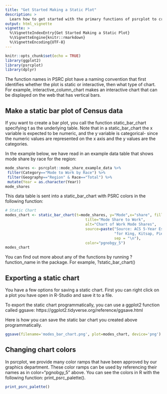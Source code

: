 ```yaml
---
title: "Get Started Making a Static Plot"
description: >
  Learn how to get started with the primary functions of psrcplot to create a static plot.
output: html_vignette
vignette: >
  %\VignetteIndexEntry{Get Started Making a Static Plot}
  %\VignetteEngine{knitr::rmarkdown}
  %\VignetteEncoding{UTF-8}
---
```


```r
knitr::opts_chunk$set(echo = TRUE)
library(ggplot2)
library(psrcplot)
library(dplyr)
```

The function names in PSRC plot have a naming convention that first identifies whether the plot is static or interactive, then what type of chart. For example, interactive_column_chart makes an interactive chart that can be displayed on the web that has vertical bars.

## Make a static bar plot of Census data

If you want to create a bar plot, you call the function static_bar_chart specifying t as the underlying table. Note that in a static_bar_chart the x variable is expected to be numeric, and the y variable is categorical- since the numeric values are represented on the x axis and the y values are the categories.

In the example below, we have read in an example data table that shows mode share by race for the region:

```r
mode_shares <- psrcplot::mode_share_example_data %>% 
 filter(Category=="Mode to Work by Race") %>%
 filter(Geography=="Region" & Race=="Total") %>%
 mutate(Year = as.character(Year))
mode_shares
```

This data table is sent into a static_bar_chart with PSRC colors in the following function:
```r
# Static Chart         
modes_chart <- static_bar_chart(t=mode_shares, y="Mode",x="share", fill="Year",
                                    title="Mode Share to Work",
                                    alt="Chart of Work Mode Shares",
                                    source=paste("Source: ACS 5-Year Estimates, table B3002",
                                                 "for King, Kitsap, Pierce and Snohomish counties.",
                                                 sep = "\n"),
                                    color="pgnobgy_5")
modes_chart
```
You can find out more about any of the functions by running ?function_name in the package. For example, ?static_bar_chart()

## Exporting a static chart


You have a few options for saving a static chart. First you can right click on a plot you have open in R-Studio and save it to a file.

To export the static chart programmatically, you can use a ggplot2 function called ggsave: https://ggplot2.tidyverse.org/reference/ggsave.html

Here is how you can save the static bar chart you created above programmatically.
```r
ggsave(filename='modes_bar_chart.png', plot=modes_chart, device='png')

```

## Changing chart colors
In psrcplot, we provide many color ramps that have been approved by our graphics department. These color ramps can be used by referencing their names as in color="pgnobgy_5" above. You can see the colors in R with the following function: print_psrc_palette(). 
```r
print_psrc_palette()
```


